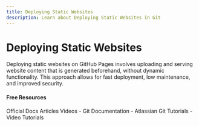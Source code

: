 ```yaml
---
title: Deploying Static Websites
description: Learn about Deploying Static Websites in Git
---
```


# Deploying Static Websites

Deploying static websites on GitHub Pages involves uploading and serving website content that is generated beforehand, without dynamic functionality. This approach allows for fast deployment, low maintenance, and improved security.

#### Free Resources

<Tabs defaultValue="official">
<TabsList>
<TabsTrigger value="official">Official Docs</TabsTrigger>
<TabsTrigger value="article">Articles</TabsTrigger>
<TabsTrigger value="video">Videos</TabsTrigger>
</TabsList>

<TabsContent value="official">
- <Link href="https://git-scm.com/docs">Git Documentation</Link>
</TabsContent>
<TabsContent value="article">
- <Link href="https://www.atlassian.com/git/tutorials">Atlassian Git Tutorials</Link>
</TabsContent>
<TabsContent value="video">
- <Link href="https://www.youtube.com/results?search_query=git+deploying-static-websites+tutorial">Video Tutorials</Link>
</TabsContent>
</Tabs>

<Outlet path="5-github/basics/deploying-static-websites" />
